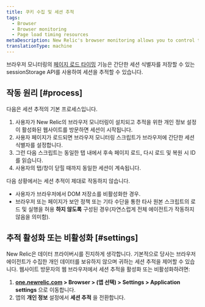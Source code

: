 ```yaml
---
title: 쿠키 수집 및 세션 추적
tags:
  - Browser
  - Browser monitoring
  - Page load timing resources
metaDescription: New Relic's browser monitoring allows you to control tracking of user session IDs on your website.
translationType: machine
---
```


브라우저 모니터링의 [페이지 로드 타이밍](/docs/browser/new-relic-browser/page-load-timing-resources/page-load-timing-process) 기능은 간단한 세션 식별자를 저장할 수 있는 sessionStorage API를 사용하여 세션을 추적할 수 있습니다.

## 작동 원리 [#process]

다음은 세션 추적의 기본 프로세스입니다.

1. 사용자가 New Relic의 브라우저 모니터링이 설치되고 추적을 위한 개인 정보 설정이 활성화된 웹사이트를 방문하면 세션이 시작됩니다.
2. 사용자 페이지가 로드되면 브라우저 모니터링 스크립트가 브라우저에 간단한 세션 식별자를 설정합니다.
3. 그런 다음 스크립트는 동일한 탭 내에서 후속 페이지 로드, 다시 로드 및 복원 시 ID를 읽습니다.
4. 사용자의 탭/창이 닫힐 때까지 동일한 세션이 계속됩니다.

다음 상황에서는 세션 추적이 제대로 작동하지 않습니다.

* 사용자가 브라우저에서 DOM 저장소를 비활성화한 경우.
* 브라우저 또는 페이지가 보안 정책 또는 기타 수단을 통한 타사 원본 스크립트의 로드 및 실행을 허용 **하지 않도록** 구성된 경우(자연스럽게 전체 에이전트가 작동하지 않음을 의미함).

## 추적 활성화 또는 비활성화 [#settings]

New Relic은 데이터 프라이버시를 진지하게 생각합니다. 기본적으로 당사는 브라우저 에이전트가 수집한 개인 데이터를 보유하지 않으며 귀하는 세션 추적을 제어할 수 있습니다. 웹사이트 방문자의 웹 브라우저에서 세션 추적을 활성화 또는 비활성화하려면:

1. **[one.newrelic.com](https://one.newrelic.com) > Browser > (앱 선택) > Settings > Application settings** 으로 이동합니다.
2. 앱의 **개인 정보** 설정에서 **세션 추적** 을 전환합니다.